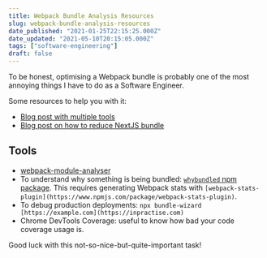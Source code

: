 ```yaml
---
title: Webpack Bundle Analysis Resources
slug: webpack-bundle-analysis-resources
date_published: "2021-01-25T22:15:25.000Z"
date_updated: "2021-05-10T20:15:05.000Z"
tags: ["software-engineering"]
draft: false
---
```


To be honest, optimising a Webpack bundle is probably one of the most annoying things I have to do as a Software Engineer.

Some resources to help you with it:

- [Blog post with multiple tools](https://medium.com/@joeclever/three-simple-ways-to-inspect-a-webpack-bundle-7f6a8fe7195d)
- [Blog post on how to reduce NextJS bundle](https://medium.com/ne-digital/how-to-reduce-next-js-bundle-size-68f7ac70c375)

## Tools

- [webpack-module-analyser](https://www.npmjs.com/package/webpack-bundle-analyzer)
- To understand why something is being bundled: [`whybundled` npm package](https://www.npmjs.com/package/whybundled). This requires generating Webpack stats with `[webpack-stats-plugin](https://www.npmjs.com/package/webpack-stats-plugin)`.
- To debug production deployments: `npx bundle-wizard [https://example.com](https://inpractise.com)`
- Chrome DevTools Coverage: useful to know how bad your code coverage usage is.

Good luck with this not-so-nice-but-quite-important task!
